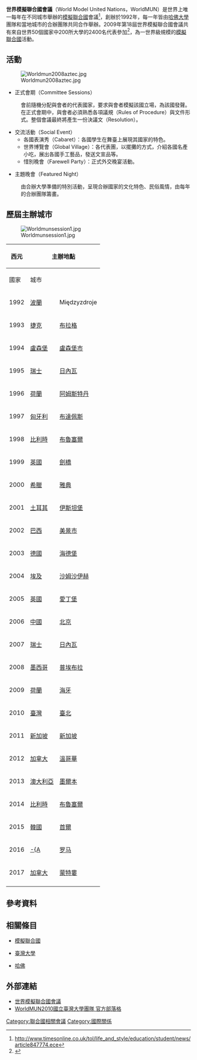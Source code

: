 '''世界模擬聯合國會議'''（World Model United Nations，WorldMUN）是世界上唯一每年在不同城市舉辦的[[模擬聯合國|模擬聯合國]]會議<ref>http://www.timesonline.co.uk/tol/life_and_style/education/student/news/article847774.ece</ref>，創辦於1992年，每一年皆由[[哈佛大學|哈佛大學]]團隊和當地城市的合辦團隊共同合作舉辦。2009年第18屆世界模擬聯合國會議共有來自世界50個國家中200所大學的2400名代表參加<ref>{{cite web |url=http://worldmun.org/welcome/ |title=存档副本 |accessdate=2009-07-21 |deadurl=yes |archiveurl=https://web.archive.org/web/20090815124606/http://www.worldmun.org/welcome/ |archivedate=2009-08-15 }}</ref>，為一世界級規模的[[模擬聯合國|模擬聯合國]]活動。

== 活動 ==
[[File:Worldmun2008aztec.jpg|thumb]]
*正式會期（Committee Sessions）
:會前隨機分配與會者的代表國家，要求與會者模擬該國立場，為該國發聲。在正式會期中，與會者必須熟悉各項議規（Rules of Procedure）與文件形式。整個會議最終將產生一份決議文（Resolution）。 
*交流活動（Social Event）
**各國表演秀（Cabaret）：各國學生在舞臺上展現其國家的特色。
**世界博覽會（Global Village）：各代表團，以擺攤的方式，介紹各國名產小吃，展出各國手工藝品，發送文宣品等。
**惜別晚會（Farewell Party）：正式外交晚宴活動。

*主題晚會（Featured Night）
:由合辦大學準備的特別活動，呈現合辦國家的文化特色、民俗風情，由每年的合辦團隊籌畫。

== 歷屆主辦城市 ==
[[File:Worldmunsession1.jpg|thumb]] 
{| class=wikitable
|-
!rowspan="2"| 西元
!colspan="2"| 主辦地點
!rowspan="2"| 當地主辦團隊
|-
! 國家
! 城市
|-
| 1992
| [[波蘭|波蘭]]
| Międzyzdroje
| 
|-
| 1993
| [[捷克|捷克]]
| [[布拉格|布拉格]]
| 
|-
| 1994
| [[盧森堡|盧森堡]]
| [[盧森堡市|盧森堡市]]
| 
|-
| 1995
| [[瑞士|瑞士]]
| [[日內瓦|日內瓦]]
| 
|-
| 1996
| [[荷蘭|荷蘭]]
| [[阿姆斯特丹|阿姆斯特丹]]
| 
|-
| 1997
| [[匈牙利|匈牙利]]
| [[布達佩斯|布達佩斯]]
| 
|-
| 1998
| [[比利時|比利時]]
| [[布魯塞爾|布魯塞爾]]
| 布魯賽爾自由大學（荷語）
|-
| 1999
| [[英國|英國]]
| [[劍橋|劍橋]]
| [[劍橋大學|劍橋大學]]
|-
| 2000
| [[希臘|希臘]]
| [[雅典|雅典]]
| 
|-
| 2001
| [[土耳其|土耳其]]
| [[伊斯坦堡|伊斯坦堡]]
| Koç University
|-
| 2002
| [[巴西|巴西]]
| [[美景市|美景市]]
| 
|-
| 2003
| [[德國|德國]]
| [[海德堡|海德堡]]
| [[海德堡大學|海德堡大學]]
|-
| 2004
| [[埃及|埃及]]
| [[沙姆沙伊赫|沙姆沙伊赫]]
| Modern Sciences and Arts University
|-
| 2005
| [[英國|英國]]
| [[愛丁堡|愛丁堡]]
| [[愛丁堡大學|愛丁堡大學]]
|-
| 2006
| [[中國|中國]]
| [[北京|北京]]
| [[北京大學|北京大學]] 
|-
| 2007
| [[瑞士|瑞士]]
| [[日內瓦|日內瓦]]
| [[洛桑聯邦理工學院|洛桑聯邦理工學院]]
|-
| 2008
| [[墨西哥|墨西哥]]
| [[普埃布拉|普埃布拉]]
| 普埃布拉國立大學
|-
| 2009
| [[荷蘭|荷蘭]]
| [[海牙|海牙]]
| United Netherlands
|-
| 2010
| [[臺灣|臺灣]]
| [[臺北|臺北]]
| [[國立臺灣大學|國立臺灣大學]]
|-
|2011
| [[新加坡|新加坡]]
| [[新加坡|新加坡]]
| [[新加坡國立大學|新加坡國立大學]]
|-
|2012
| [[加拿大|加拿大]]
| [[溫哥華|溫哥華]]
| [[英屬哥倫比亞大學|英屬哥倫比亞大學]]
|-
|2013
| [[澳大利亞|澳大利亞]]
| [[墨爾本|墨爾本]]
| [[蒙纳士大学|蒙纳士大学]]<br/>[[墨尔本皇家理工大学|墨尔本皇家理工大学]]
|-
|2014
| [[比利時|比利時]]
| [[布魯塞爾|布魯塞爾]]
|
|-
|2015
| [[韓國|韓國]]
| [[首爾|首爾]]
| [[韓國外國語大學|韓國外國語大學]]
|-
|2016
| [[意大利|-{A]]
| [[罗马|罗马]]
|-
|2017
| [[加拿大|加拿大]]
| [[蒙特婁|蒙特婁]]
|
|-
|}

== 參考資料 ==
{{Reflist}}

== 相關條目 ==
*[[模擬聯合國|模擬聯合國]]

*[[臺灣大學|臺灣大學]]

*[[哈佛|哈佛]]

== 外部連結 ==
*[http://www.worldmun.org 世界模擬聯合國會議] {{Wayback|url=http://www.worldmun.org/ |date=20220501070111 }}
*[http://worldmun2010.blogspot.com/ WorldMUN2010國立臺灣大學團隊 官方部落格] {{Wayback|url=http://worldmun2010.blogspot.com/ |date=20220512233320 }}

[[Category:聯合國相關會議|Category:聯合國相關會議]]
[[Category:國際關係|Category:國際關係]]